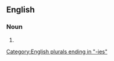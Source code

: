 ==English==

===Noun===
{{head|en|noun plural form}}

# {{plural of|abeyancy|lang=en}}

[[Category:English plurals ending in "-ies"]]